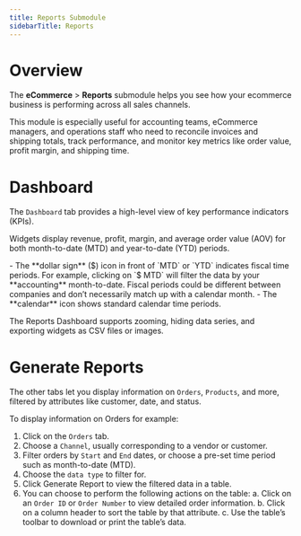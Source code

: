 ```yaml
---
title: Reports Submodule
sidebarTitle: Reports
---
```


# Overview

The **eCommerce** > **Reports** submodule helps you see how your ecommerce business is performing across all sales channels.

This module is especially useful for accounting teams, eCommerce managers, and operations staff who need to reconcile invoices and shipping totals, track performance, and monitor key metrics like order value, profit margin, and shipping time. 

# Dashboard

The `Dashboard` tab provides a high-level view of key performance indicators (KPIs). 

Widgets display revenue, profit, margin, and average order value (AOV) for both month-to-date (MTD) and year-to-date (YTD) periods.

<Alert type="info" title="Note">
- The **dollar sign** ($) icon in front of `MTD` or `YTD` indicates fiscal time periods. For example, clicking on `$ MTD` will filter the data by your **accounting** month-to-date.  
  Fiscal periods could be different between companies and don’t necessarily match up with a calendar month.
- The **calendar** icon shows standard calendar time periods.
</Alert>

The Reports Dashboard supports zooming, hiding data series, and exporting widgets as CSV files or images. 

# Generate Reports

The other tabs let you display information on `Orders`, `Products`, and more, filtered by attributes like customer, date, and status. 

To display information on Orders for example:

1. Click on the `Orders` tab.
2. Choose a `Channel`, usually corresponding to a vendor or customer.
3. Filter orders by `Start` and `End` dates, or choose a pre-set time period such as month-to-date (MTD).
4. Choose the `data type` to filter for.
5. Click Generate Report to view the filtered data in a table. 
6. You can choose to perform the following actions on the table:
    a. Click on an `Order ID` or `Order Number` to view detailed order information.
    b. Click on a column header to sort the table by that attribute. 
    c. Use the table’s toolbar to download or print the table’s data.

